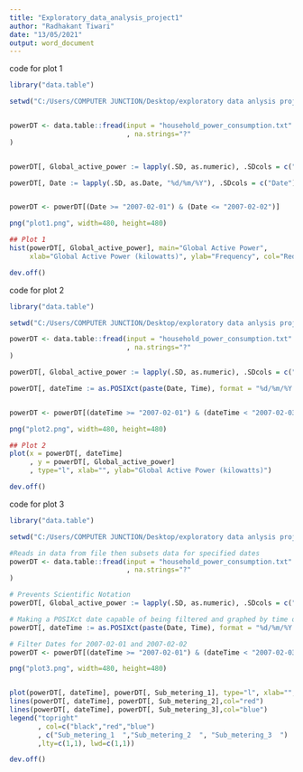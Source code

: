 ---
title: "Exploratory_data_analysis_project1"
author: "Radhakant Tiwari"
date: "13/05/2021"
output: word_document
---
 code for plot 1
 
```{r}
library("data.table")

setwd("C:/Users/COMPUTER JUNCTION/Desktop/exploratory data anlysis project 1")


powerDT <- data.table::fread(input = "household_power_consumption.txt"
                             , na.strings="?"
)


powerDT[, Global_active_power := lapply(.SD, as.numeric), .SDcols = c("Global_active_power")]

powerDT[, Date := lapply(.SD, as.Date, "%d/%m/%Y"), .SDcols = c("Date")]


powerDT <- powerDT[(Date >= "2007-02-01") & (Date <= "2007-02-02")]

png("plot1.png", width=480, height=480)

## Plot 1
hist(powerDT[, Global_active_power], main="Global Active Power", 
     xlab="Global Active Power (kilowatts)", ylab="Frequency", col="Red")

dev.off()
```

code for plot 2
```{r}
library("data.table")

setwd("C:/Users/COMPUTER JUNCTION/Desktop/exploratory data anlysis project 1")

powerDT <- data.table::fread(input = "household_power_consumption.txt"
                             , na.strings="?"
)

powerDT[, Global_active_power := lapply(.SD, as.numeric), .SDcols = c("Global_active_power")]

powerDT[, dateTime := as.POSIXct(paste(Date, Time), format = "%d/%m/%Y %H:%M:%S")]


powerDT <- powerDT[(dateTime >= "2007-02-01") & (dateTime < "2007-02-03")]

png("plot2.png", width=480, height=480)

## Plot 2
plot(x = powerDT[, dateTime]
     , y = powerDT[, Global_active_power]
     , type="l", xlab="", ylab="Global Active Power (kilowatts)")

dev.off()
```

code for  plot 3

```{r}
library("data.table")

setwd("C:/Users/COMPUTER JUNCTION/Desktop/exploratory data anlysis project 1")

#Reads in data from file then subsets data for specified dates
powerDT <- data.table::fread(input = "household_power_consumption.txt"
                             , na.strings="?"
)

# Prevents Scientific Notation
powerDT[, Global_active_power := lapply(.SD, as.numeric), .SDcols = c("Global_active_power")]

# Making a POSIXct date capable of being filtered and graphed by time of day
powerDT[, dateTime := as.POSIXct(paste(Date, Time), format = "%d/%m/%Y %H:%M:%S")]

# Filter Dates for 2007-02-01 and 2007-02-02
powerDT <- powerDT[(dateTime >= "2007-02-01") & (dateTime < "2007-02-03")]

png("plot3.png", width=480, height=480)


plot(powerDT[, dateTime], powerDT[, Sub_metering_1], type="l", xlab="", ylab="Energy sub metering")
lines(powerDT[, dateTime], powerDT[, Sub_metering_2],col="red")
lines(powerDT[, dateTime], powerDT[, Sub_metering_3],col="blue")
legend("topright"
       , col=c("black","red","blue")
       , c("Sub_metering_1  ","Sub_metering_2  ", "Sub_metering_3  ")
       ,lty=c(1,1), lwd=c(1,1))

dev.off()
```

